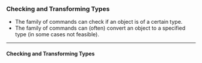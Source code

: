 ### Checking and Transforming Types

 
* The \texttt{is} family of commands can check if an object is of a certain type.
* The \texttt{as} family of commands can (often) convert an object to a specified type (in some cases not feasible). 

---------------------------------

 \begin{figure}
 \centering
 \includegraphics[width=1.2\linewidth]{images/numerictypes}    
 \end{figure}
 
#### Checking and Transforming Types

 \begin{figure}
 \centering
 \includegraphics[width=1.2\linewidth]{images/typeconversion} 
 \end{figure}
   
<p>
 
